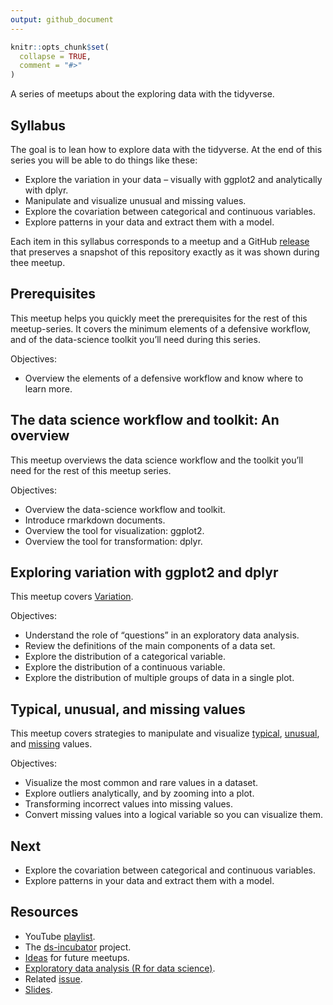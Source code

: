 ```yaml
---
output: github_document
---
```


```r
knitr::opts_chunk$set(
  collapse = TRUE,
  comment = "#>"
)
```

A series of meetups about the exploring data with the tidyverse.

## Syllabus

The goal is to lean how to explore data with the tidyverse. At the end of this
series you will be able to do things like these:

* Explore the variation in your data -- visually with ggplot2 and
analytically with dplyr.
* Manipulate and visualize unusual and missing values.
* Explore the covariation between categorical and continuous variables.
* Explore patterns in your data and extract them with a model.

Each item in this syllabus corresponds to a meetup and a GitHub
[release](https://github.com/2DegreesInvesting/ds.docker/releases) that
preserves a snapshot of this repository exactly as it was shown during
thee meetup.

## Prerequisites

This meetup helps you quickly meet the prerequisites for the rest of this
meetup-series. It covers the minimum elements of a defensive workflow, and of
the data-science toolkit you'll need during this series.

Objectives:

* Overview the elements of a defensive workflow and know where to learn more.

## The data science workflow and toolkit: An overview

This meetup overviews the data science workflow and the toolkit you'll need for
the rest of this meetup series.

Objectives:

* Overview the data-science workflow and toolkit.
* Introduce rmarkdown documents.
* Overview the tool for visualization: ggplot2.
* Overview the tool for transformation: dplyr.

## Exploring variation with ggplot2 and dplyr

This meetup covers
[Variation](https://r4ds.had.co.nz/exploratory-data-analysis.html#variation).

Objectives:

* Understand the role of "questions" in an exploratory data analysis.
* Review the definitions of the main components of a data set.
* Explore the distribution of a categorical variable.
* Explore the distribution of a continuous variable.
* Explore the distribution of multiple groups of data in a single plot.

## Typical, unusual, and missing values

This meetup covers strategies to manipulate and visualize
[typical](https://r4ds.had.co.nz/exploratory-data-analysis.html#typical-values),
[unusual](https://r4ds.had.co.nz/exploratory-data-analysis.html#unusual-values),
and
[missing](https://r4ds.had.co.nz/exploratory-data-analysis.html#missing-values-2)
values.

Objectives:

* Visualize the most common and rare values in a dataset.
* Explore outliers analytically, and by zooming into a plot.
* Transforming incorrect values into missing values.
* Convert missing values into a logical variable so you can visualize them.

## Next

* Explore the covariation between categorical and continuous variables.
* Explore patterns in your data and extract them with a model.

## Resources

* YouTube [playlist](https://bit.ly/ds-incubator-videos).
* The
[ds-incubator](https://github.com/2DegreesInvesting/ds-incubator#ds-incubator)
project.
* [Ideas](https://bit.ly/dsi-ideas) for future meetups.
* [Exploratory data analysis (R for data
science)](https://r4ds.had.co.nz/exploratory-data-analysis.html).
* Related [issue](https://github.com/2DegreesInvesting/ds-incubator/issues/76).
* [Slides](https://bit.ly/tidy-eda).
